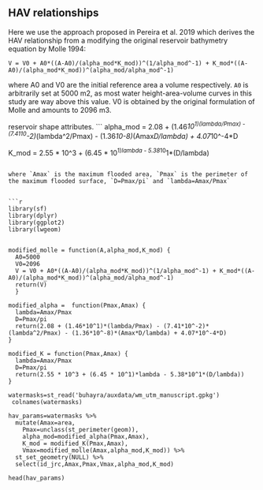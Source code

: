 
## HAV relationships

Here we use the approach proposed in Pereira et al. 2019 which derives the HAV relationship from a modifying the original reservoir bathymetry equation by Molle 1994:

```
V = V0 + A0*((A-A0)/(alpha_mod*K_mod))^(1/alpha_mod^-1) + K_mod*((A-A0)/(alpha_mod*K_mod))^(alpha_mod/alpha_mod^-1)
```
where A0 and V0 are the initial reference area a volume respectively. `A0` is arbitrarily set at 5000 m2, as most water height-area-volume curves in this study are way above this value. V0 is obtained by the original formulation of Molle and amounts to 2096 m3.

 reservoir shape attributes.
 ```
alpha_mod = 2.08 + (1.46*10^1)*(lambda/Pmax) - (7.41*10^-2)*(lambda^2/Pmax) - (1.36*10-8)*(Amax*D/lambda) + 4.07*10^-4*D

K_mod = 2.55 * 10^3 + (6.45 * 10^1)*lambda - 5.38*10^1*(D/lambda)
```

where `Amax` is the maximum flooded area, `Pmax` is the perimeter of the maximum flooded surface, `D=Pmax/pi` and `lambda=Amax/Pmax`


```r

library(sf)
library(dplyr)
library(ggplot2)
library(lwgeom)


modified_molle = function(A,alpha_mod,K_mod) {
  A0=5000
  V0=2096
  V = V0 + A0*((A-A0)/(alpha_mod*K_mod))^(1/alpha_mod^-1) + K_mod*((A-A0)/(alpha_mod*K_mod))^(alpha_mod/alpha_mod^-1)
  return(V)
  }

modified_alpha =  function(Pmax,Amax) {
  lambda=Amax/Pmax
  D=Pmax/pi
  return(2.08 + (1.46*10^1)*(lambda/Pmax) - (7.41*10^-2)*(lambda^2/Pmax) - (1.36*10^-8)*(Amax*D/lambda) + 4.07*10^-4*D)
}

modified_K = function(Pmax,Amax) {
  lambda=Amax/Pmax
  D=Pmax/pi
  return(2.55 * 10^3 + (6.45 * 10^1)*lambda - 5.38*10^1*(D/lambda))
}

watermasks=st_read('buhayra/auxdata/wm_utm_manuscript.gpkg')
 colnames(watermasks)

hav_params=watermasks %>%  
  mutate(Amax=area,
    Pmax=unclass(st_perimeter(geom)),
    alpha_mod=modified_alpha(Pmax,Amax),
    K_mod = modified_K(Pmax,Amax),
    Vmax=modified_molle(Amax,alpha_mod,K_mod)) %>%
  st_set_geometry(NULL) %>%
  select(id_jrc,Amax,Pmax,Vmax,alpha_mod,K_mod)

head(hav_params)
```
